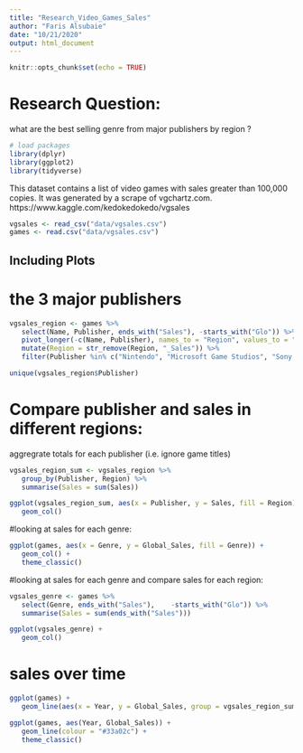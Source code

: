 ```yaml
---
title: "Research_Video_Games_Sales"
author: "Faris Alsubaie"
date: "10/21/2020"
output: html_document
---
```


```r
knitr::opts_chunk$set(echo = TRUE)
```
# Research Question: 
what are the best selling genre from major publishers by region ? 


```r
# load packages
library(dplyr)
library(ggplot2)
library(tidyverse)
```

This dataset contains a list of video games with sales greater than 100,000 copies. 
It was generated by a scrape of vgchartz.com.
https://www.kaggle.com/kedokedokedo/vgsales
```r
vgsales <- read_csv("data/vgsales.csv")
games <- read.csv("data/vgsales.csv")
```

## Including Plots

# the 3 major publishers

```r
vgsales_region <- games %>% 
   select(Name, Publisher, ends_with("Sales"), -starts_with("Glo")) %>% 
   pivot_longer(-c(Name, Publisher), names_to = "Region", values_to = "Sales") %>% 
   mutate(Region = str_remove(Region, "_Sales")) %>% 
   filter(Publisher %in% c("Nintendo", "Microsoft Game Studios", "Sony Computer Entertainment"))

unique(vgsales_region$Publisher)
```
# Compare publisher and sales in different regions:
aggregrate totals for each publisher (i.e. ignore game titles)
```r
vgsales_region_sum <- vgsales_region %>% 
   group_by(Publisher, Region) %>% 
   summarise(Sales = sum(Sales))

ggplot(vgsales_region_sum, aes(x = Publisher, y = Sales, fill = Region)) +
   geom_col()
```

#looking at sales for each genre:
```r
ggplot(games, aes(x = Genre, y = Global_Sales, fill = Genre)) +
   geom_col() +
   theme_classic()
```

#looking at sales for each genre and compare sales for each region:

```r
vgsales_genre <- games %>% 
   select(Genre, ends_with("Sales"),    -starts_with("Glo")) %>% 
   summarise(Sales = sum(ends_with("Sales")))

ggplot(vgsales_genre) +
   geom_col()
```
# sales over time 

```r
ggplot(games) +
   geom_line(aes(x = Year, y = Global_Sales, group = vgsales_region_sum), color = 'red')
```

```r
ggplot(games, aes(Year, Global_Sales)) +
   geom_line(colour = "#33a02c") +
   theme_classic()
```



